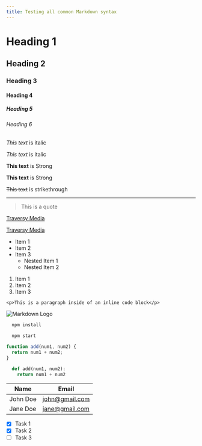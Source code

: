 ```yaml
---
title: Testing all common Markdown syntax
---
```


# Heading 1

## Heading 2

### Heading 3

#### Heading 4

##### Heading 5

###### Heading 6

_This text_ is italic

_This text_ is italic

**This text** is Strong

**This text** is Strong

~~This text~~ is strikethrough

---

> This is a quote

[Traversy Media](http://www.traversymedia.com)

[Traversy Media](http://www.traversymedia.com 'Traversy Media')

- Item 1
- Item 2
- Item 3
  - Nested Item 1
  - Nested Item 2

1. Item 1
1. Item 2
1. Item 3

`<p>This is a paragraph inside of an inline code block</p>`

![Markdown Logo](https://markdown-here.com/img/icon256.png)

```bash
  npm install

  npm start
```

```javascript
function add(num1, num2) {
  return num1 + num2;
}
```

```python
  def add(num1, num2):
    return num1 + num2
```

| Name     | Email          |
| -------- | -------------- |
| John Doe | john@gmail.com |
| Jane Doe | jane@gmail.com |

- [x] Task 1
- [x] Task 2
- [ ] Task 3

